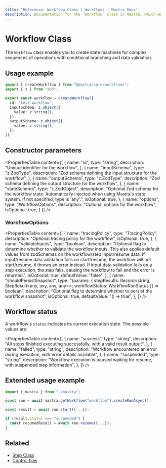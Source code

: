 ```yaml
---
title: "Reference: Workflow Class | Workflows | Mastra Docs"
description: Documentation for the `Workflow` class in Mastra, which enables you to create state machines for complex sequences of operations with conditional branching and data validation.
---
```


# Workflow Class

The `Workflow` class enables you to create state machines for complex sequences of operations with conditional branching and data validation.

## Usage example

```typescript title="src/mastra/workflows/test-workflow.ts" showLineNumbers copy
import { createWorkflow } from "@mastra/core/workflows";
import { z } from "zod";

export const workflow = createWorkflow({
  id: "test-workflow",
  inputSchema: z.object({
    value: z.string(),
  }),
  outputSchema: z.object({
    value: z.string(),
  })
})
```

## Constructor parameters

<PropertiesTable
  content={[
    {
      name: "id",
      type: "string",
      description: "Unique identifier for the workflow",
    },
    {
      name: "inputSchema",
      type: "z.ZodType<any>",
      description: "Zod schema defining the input structure for the workflow",
    },
    {
      name: "outputSchema",
      type: "z.ZodType<any>",
      description: "Zod schema defining the output structure for the workflow",
    },
    {
      name: "stateSchema",
      type: "z.ZodObject<any>",
      description: "Optional Zod schema for the workflow state. Automatically injected when using Mastra's state system. If not specified, type is 'any'.",
      isOptional: true,
    },
    {
      name: "options",
      type: "WorkflowOptions",
      description: "Optional options for the workflow",
      isOptional: true,
    }
  ]}
/>

### WorkflowOptions

<PropertiesTable
  content={[
    {
      name: "tracingPolicy",
      type: "TracingPolicy",
      description: "Optional tracing policy for the workflow",
      isOptional: true,
    },
    {
      name: "validateInputs",
      type: "boolean",
      description: "Optional flag to determine whether to validate the workflow inputs. This also applies default values from zodSchemas on the workflow/step input/resume data. If input/resume data validation fails on start/resume, the workflow will not start/resume, it throws an error instead. If input data validation fails on a step execution, the step fails, causing the workflow to fail and the error is returned.",
      isOptional: true,
      defaultValue: "false",
    },
    {
      name: "shouldPersistSnapshot",
      type: "(params: { stepResults: Record<string, StepResult<any, any, any, any>>; workflowStatus: WorkflowRunStatus }) => boolean",
      description: "Optional flag to determine whether to persist the workflow snapshot",
      isOptional: true,
      defaultValue: "() => true",
    },
  ]}
/>

## Workflow status

A workflow's `status` indicates its current execution state. The possible values are:

<PropertiesTable
  content={[
    {
      name: "success",
      type: "string",
      description:
        "All steps finished executing successfully, with a valid result output",
    },
    {
      name: "failed",
      type: "string",
      description:
        "Workflow encountered an error during execution, with error details available",
    },
    {
      name: "suspended",
      type: "string",
      description:
        "Workflow execution is paused waiting for resume, with suspended step information",
    },
  ]}
/>

## Extended usage example

```typescript title="src/test-run.ts" showLineNumbers copy
import { mastra } from "./mastra";

const run = await mastra.getWorkflow("workflow").createRunAsync();

const result = await run.start({...});

if (result.status === "suspended") {
  const resumedResult = await run.resume({...});
}
```

## Related

- [Step Class](./step)
- [Control flow](/docs/workflows/control-flow)
